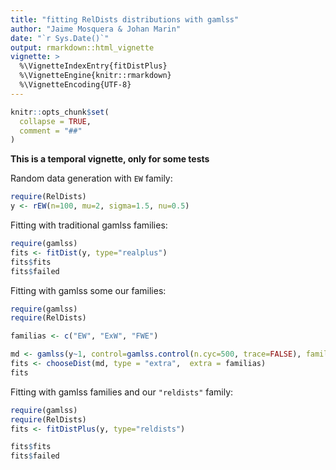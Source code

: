```yaml
---
title: "fitting RelDists distributions with gamlss"
author: "Jaime Mosquera & Johan Marin"
date: "`r Sys.Date()`"
output: rmarkdown::html_vignette
vignette: >
  %\VignetteIndexEntry{fitDistPlus}
  %\VignetteEngine{knitr::rmarkdown}
  %\VignetteEncoding{UTF-8}
---
```


```r
knitr::opts_chunk$set(
  collapse = TRUE,
  comment = "##"
)
```

**This is a temporal vignette, only for some tests**

Random data generation with `EW` family:

```r
require(RelDists)
y <- rEW(n=100, mu=2, sigma=1.5, nu=0.5)
```


Fitting with traditional gamlss families:

```r
require(gamlss)
fits <- fitDist(y, type="realplus")
fits$fits
fits$failed
```

Fitting with gamlss  some our  families:

```r
require(gamlss)
require(RelDists)

familias <- c("EW", "ExW", "FWE")

md <- gamlss(y~1, control=gamlss.control(n.cyc=500, trace=FALSE), family=NULL)
fits <- chooseDist(md, type = "extra",  extra = familias)
fits
```

Fitting with gamlss families and our `"reldists"` family:

```r
require(gamlss)
require(RelDists)
fits <- fitDistPlus(y, type="reldists")

fits$fits
fits$failed
```
